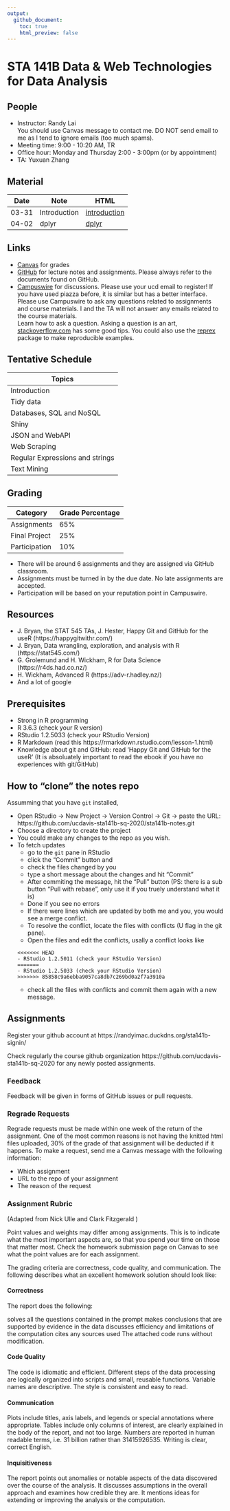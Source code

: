 ```yaml
---
output:
  github_document:
    toc: true
    html_preview: false
---
```

# STA 141B Data & Web Technologies for Data Analysis

## People

- Instructor: Randy Lai<br>
  You should use Canvas message to contact me. DO NOT send email to me as I tend to ignore emails (too much spams).
- Meeting time: 9:00 - 10:20 AM, TR
- Office hour: Monday and Thursday 2:00 - 3:00pm  (or by appointment)
- TA: Yuxuan Zhang

## Material

| Date          | Note             | HTML          
| ----          | ----             | ----          
| 03-31         | Introduction     | [introduction]
| 04-02         | dplyr     | [dplyr] |     


[introduction]: README.md
[dplyr]: https://ucdavis-sta141b-sq-2020.github.io/sta141b-notes/04-02-dplyr/dplyr.html

## Links

- [Canvas](http://canvas.ucdavis.edu/) for grades
- [GitHub](https://github.com/ucdavis-sta141b-sq-2020) for lecture notes and assignments. Please always refer to the documents found on GitHub.
- [Campuswire](https://campuswire.com/p/GB75A79C1) for discussions. Please use your ucd email to register! If you have used piazza before, it is similar but has a better interface. Please use Campuswire to ask any questions related to assignments and course materials. I and the TA will not answer any emails related to the course materials.<br>
Learn how to ask a question. Asking a question is an art, [stackoverflow.com](https://stackoverflow.com/help/how-to-ask) has some good tips. You could also use the [reprex](https://reprex.tidyverse.org/) package to make reproducible examples.


## Tentative Schedule


| Topics                          |
| ------                          |
| Introduction                    |
| Tidy data                       |
| Databases, SQL and NoSQL        |
| Shiny                           |
| JSON and WebAPI                 |
| Web Scraping                    |
| Regular Expressions and strings |
| Text Mining                     |


## Grading


| Category      | Grade Percentage |
| ---           | ----             |
| Assignments   | 65%              |
| Final Project | 25%              |
| Participation | 10%               |

- There will be around 6 assignments and they are assigned via GitHub classroom.
- Assignments must be turned in by the due date. No late assignments are accepted.
- Participation will be based on your reputation point in Campuswire.


## Resources

- J. Bryan, the STAT 545 TAs, J. Hester, Happy Git and GitHub for the useR (https://happygitwithr.com/)
- J. Bryan, Data wrangling, exploration, and analysis with R (https://stat545.com/)
- G. Grolemund and H. Wickham, R for Data Science (https://r4ds.had.co.nz/)
- H. Wickham, Advanced R (https://adv-r.hadley.nz/)
- And a lot of google

## Prerequisites

- Strong in R programming
- R 3.6.3 (check your R version)
- RStudio 1.2.5033 (check your RStudio Version)
- R Markdown (read this https://rmarkdown.rstudio.com/lesson-1.html)
- Knowledge about git and GitHub: read 'Happy Git and GitHub for the useR' (It is absoluately important to read the ebook if you have no experiences with git/GitHub)


## How to "clone" the notes repo

Assumming that you have `git` installed,

- Open RStudio -> New Project -> Version Control -> Git -> paste the URL: https://github.com/ucdavis-sta141b-sq-2020/sta141b-notes.git
- Choose a directory to create the project
- You could make any changes to the repo as you wish.
- To fetch updates
    - go to the `git` pane in RStudio
    - click the "Commit" button and 
    - check the files changed by you
    - type a short message about the changes and hit "Commit"
    - After commiting the message, hit the "Pull" button (PS: there is a sub button "Pull with rebase", only use it if you truely understand what it is)
    - Done if you see no errors
    - If there were lines which are updated by both me and you, you would see a merge conflict.
    - To resolve the conflict, locate the files with conflicts (U flag in the git pane).
    - Open the files and edit the conflicts, usally a conflict looks like
    ```
    <<<<<<< HEAD
    - RStudio 1.2.5011 (check your RStudio Version)
    =======
    - RStudio 1.2.5033 (check your RStudio Version)
    >>>>>>> 85858c9a6ebba9057ca8db7c269bd0a2f7a3910a
    ```
    - check all the files with conflicts and commit them again with a new message.


## Assignments

Register your github account at https://randyimac.duckdns.org/sta141b-signin/

Check regularly the course github organization https://github.com/ucdavis-sta141b-sq-2020 for any newly posted assignments.

### Feedback

Feedback will be given in forms of GitHub issues or pull requests.

### Regrade Requests

Regrade requests must be made within one week of the return of the assignment. 
One of the most common reasons is not having the knitted html files uploaded, 30% of the grade of that assignment will be deducted if it happens. To make a request, send me a Canvas message with the following information:

- Which assignment
- URL to the repo of your assignment
- The reason of the request

### Assignment Rubric

(Adapted from Nick Ulle and Clark Fitzgerald )

Point values and weights may differ among assignments. This is to indicate what the most important aspects are, so that you spend your time on those that matter most. Check the homework submission page on Canvas to see what the point values are for each assignment.

The grading criteria are correctness, code quality, and communication. The following describes what an excellent homework solution should look like:

#### Correctness

The report does the following:

solves all the questions contained in the prompt
makes conclusions that are supported by evidence in the data
discusses efficiency and limitations of the computation
cites any sources used
The attached code runs without modification.

#### Code Quality

The code is idiomatic and efficient. Different steps of the data processing are logically organized into scripts and small, reusable functions. Variable names are descriptive. The style is consistent and easy to read.

#### Communication

Plots include titles, axis labels, and legends or special annotations where appropriate. Tables include only columns of interest, are clearly explained in the body of the report, and not too large. Numbers are reported in human readable terms, i.e. 31 billion rather than 31415926535. Writing is clear, correct English.

#### Inquisitiveness

The report points out anomalies or notable aspects of the data discovered over the course of the analysis. It discusses assumptions in the overall approach and examines how credible they are. It mentions ideas for extending or improving the analysis or the computation.

